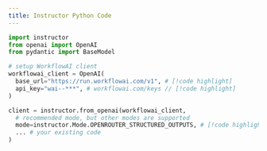 ```yaml
---
title: Instructor Python Code
---
```

```python
import instructor
from openai import OpenAI
from pydantic import BaseModel

# setup WorkflowAI client
workflowai_client = OpenAI(
  base_url="https://run.workflowai.com/v1", # [!code highlight]
  api_key="wai--***", # workflowai.com/keys // [!code highlight]
)

client = instructor.from_openai(workflowai_client,
  # recommended mode, but other modes are supported
  mode=instructor.Mode.OPENROUTER_STRUCTURED_OUTPUTS, # [!code highlight]
  ... # your existing code
)
```
